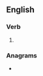 ==English==

===Verb===
{{head|en|verb form}}

# {{present participle of|penalise|lang=en|nocat=1}}

===Anagrams===
* {{anagrams|en|a=aegiilnnps|spanieling}}